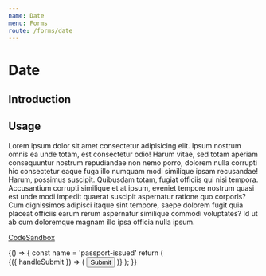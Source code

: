 ```yaml
---
name: Date
menu: Forms
route: /forms/date
---
```



# Date

## Introduction

## Usage

Lorem ipsum dolor sit amet consectetur adipisicing elit. Ipsum nostrum omnis ea unde totam, est 
consectetur odio! Harum vitae, sed totam aperiam consequuntur nostrum repudiandae non nemo porro, 
dolorem nulla corrupti hic consectetur eaque fuga illo numquam modi similique ipsam recusandae! Harum, 
possimus suscipit. Quibusdam totam, fugiat officiis qui nisi tempora. Accusantium corrupti similique 
et at ipsum, eveniet tempore nostrum quasi est unde modi impedit quaerat suscipit aspernatur ratione 
quo corporis? Cum dignissimos adipisci itaque sint tempore, saepe dolorem fugit quia placeat officiis 
earum rerum aspernatur similique commodi voluptates? Id ut ab cum doloremque magnam illo ipsa officia nulla ipsum.

[CodeSandbox](https://codesandbox.io/s/nice-dream-xs3zp)

<Playground>
	{() => {
		const name = 'passport-issued'
		return (
			<Form onSubmit={console.log} initialValues={{ [name]: new Date(2008, 5, 24) }}>
				{({ handleSubmit }) => (
					<form onSubmit={handleSubmit} style={{ width: 400, padding: 10 }}>
						<FFInputDate
							name={name}
							label="When was your passport issued?"
							hint="For example, 12 11 2007"
							required={true}
							error="The date your passport was issued must be in the past"
						/>
						<button type="submit" style={{display: 'none'}}>Submit</button>
					</form>
				)}
			</Form>
		);
	}}
</Playground>
